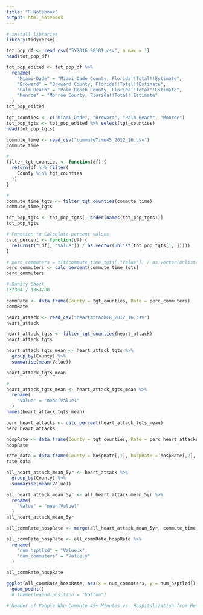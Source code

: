 ```yaml
---
title: "R Notebook"
output: html_notebook
---
```


```r
# install libraries
library(tidyverse)
```
```r
tot_pop_df <- read_csv("5Y2016_S0101.csv", n_max = 1)
head(tot_pop_df)
```

```r
tot_pop_edited <- tot_pop_df %>%
  rename(
    "Miami-Dade" = "Miami-Dade County, Florida!!Total!!Estimate",
    "Broward" = "Broward County, Florida!!Total!!Estimate",
    "Palm Beach" = "Palm Beach County, Florida!!Total!!Estimate",
    "Monroe" = "Monroe County, Florida!!Total!!Estimate"
  )
tot_pop_edited
```
```r
tgt_counties <- c("Miami-Dade", "Broward", "Palm Beach", "Monroe")
tot_pop_tgts <- tot_pop_edited %>% select(tgt_counties)
head(tot_pop_tgts)
```


```r
commute_time <- read_csv("commuteTime45_2012_16.csv")
commute_time
```
```r
#
filter_tgt_counties <- function(df) {
  return(df %>% filter(
    County %in% tgt_counties
  ))
}
```


```r
#
commute_time_tgts <- filter_tgt_counties(commute_time)
commute_time_tgts
```


```r
tot_pop_tgts <- tot_pop_tgts[, order(names(tot_pop_tgts))]
tot_pop_tgts
```


```r
# Function to Calculate percent values
calc_percent <- function(df) {
  return(t(t(df[, "Value"]) / as.vector(unlist(tot_pop_tgts[1, ]))))
}
```


```r
# perc_commuters = t(t(commute_time_tgts[,"Value"]) / as.vector(unlist(tot_pop_tgts[1,])))
perc_commuters <- calc_percent(commute_time_tgts)
perc_commuters
```
```r
# Sanity Check
132304 / 1863780
```
```r
commRate <- data.frame(County = tgt_counties, Rate = perc_commuters)
commRate
```


```r
heart_attack <- read_csv("heartAttackER_2012_16.csv")
heart_attack
```
```r
heart_attack_tgts <- filter_tgt_counties(heart_attack)
heart_attack_tgts
```
```r
heart_attack_tgts_mean <- heart_attack_tgts %>%
  group_by(County) %>%
  summarise(mean(Value))

heart_attack_tgts_mean
```
```r
#
heart_attack_tgts_mean <- heart_attack_tgts_mean %>%
  rename(
    "Value" = "mean(Value)"
  )
names(heart_attack_tgts_mean)
```

```r
perc_heart_attacks <- calc_percent(heart_attack_tgts_mean)
perc_heart_attacks
```

```r
hospRate <- data.frame(County = tgt_counties, Rate = perc_heart_attacks)
hospRate
```
```r
rate_data = data.frame(County = hospRate[,1], hospRate = hospRate[,2], commRate = commRate[,2])
rate_data
```

```r
all_heart_attack_mean_5yr <- heart_attack %>%
  group_by(County) %>%
  summarise(mean(Value))

all_heart_attack_mean_5yr <- all_heart_attack_mean_5yr %>%
  rename(
    "Value" = "mean(Value)"
  )
all_heart_attack_mean_5yr
```

```r
all_commRate_hospRate <- merge(all_heart_attack_mean_5yr, commute_time, by="County")

all_commRate_hospRate <- all_commRate_hospRate %>%
  rename(
    "num_hsptlzd" = "Value.x",
    "num_commuters" = "Value.y"
  )

all_commRate_hospRate
```


```r
ggplot(all_commRate_hospRate, aes(x = num_commuters, y = num_hsptlzd)) +
  geom_point() 
  # theme(legend.position = "bottom")
```

```r
# Number of People Who Commute 45+ Minutes vs. Hospitalization from Heart Attack
```

